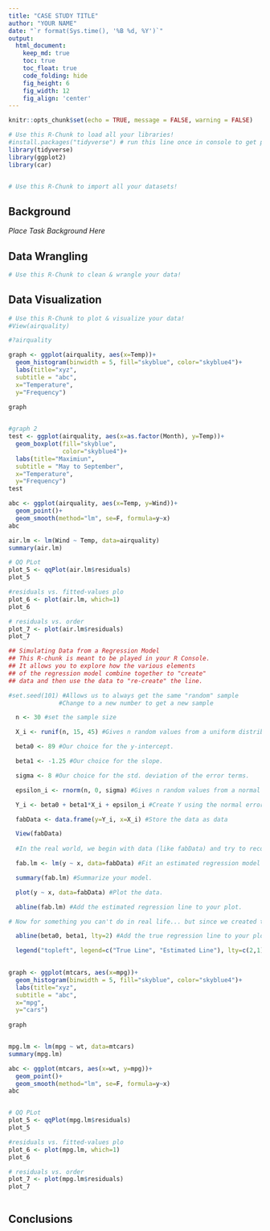 ```yaml
---
title: "CASE STUDY TITLE"
author: "YOUR NAME"
date: "`r format(Sys.time(), '%B %d, %Y')`"
output:
  html_document:  
    keep_md: true
    toc: true
    toc_float: true
    code_folding: hide
    fig_height: 6
    fig_width: 12
    fig_align: 'center'
---
```


```r
knitr::opts_chunk$set(echo = TRUE, message = FALSE, warning = FALSE)
```

```r
# Use this R-Chunk to load all your libraries!
#install.packages("tidyverse") # run this line once in console to get package
library(tidyverse)
library(ggplot2)
library(car)



```

```r
# Use this R-Chunk to import all your datasets!

```

## Background

_Place Task Background Here_

## Data Wrangling

```r
# Use this R-Chunk to clean & wrangle your data!

```

## Data Visualization

```r
# Use this R-Chunk to plot & visualize your data!
#View(airquality)

#?airquality

graph <- ggplot(airquality, aes(x=Temp))+ 
  geom_histogram(binwidth = 5, fill="skyblue", color="skyblue4")+
  labs(title="xyz",
  subtitle = "abc",
  x="Temperature",
  y="Frequency")
  
graph


#graph 2
test <- ggplot(airquality, aes(x=as.factor(Month), y=Temp))+
  geom_boxplot(fill="skyblue", 
               color="skyblue4")+
  labs(title="Maximiun",
  subtitle = "May to September",
  x="Temperature",
  y="Frequency")
test

abc <- ggplot(airquality, aes(x=Temp, y=Wind))+
  geom_point()+
  geom_smooth(method="lm", se=F, formula=y~x)
abc

air.lm <- lm(Wind ~ Temp, data=airquality)
summary(air.lm)

# QQ PLot 
plot_5 <- qqPlot(air.lm$residuals)
plot_5

#residuals vs. fitted-values plo
plot_6 <- plot(air.lm, which=1)
plot_6

# residuals vs. order
plot_7 <- plot(air.lm$residuals)
plot_7

```



```r
## Simulating Data from a Regression Model
## This R-chunk is meant to be played in your R Console.
## It allows you to explore how the various elements
## of the regression model combine together to "create"
## data and then use the data to "re-create" the line.

#set.seed(101) #Allows us to always get the same "random" sample
              #Change to a new number to get a new sample

  n <- 30 #set the sample size

  X_i <- runif(n, 15, 45) #Gives n random values from a uniform distribution between 15 to 45.

  beta0 <- 89 #Our choice for the y-intercept. 

  beta1 <- -1.25 #Our choice for the slope. 

  sigma <- 8 #Our choice for the std. deviation of the error terms.

  epsilon_i <- rnorm(n, 0, sigma) #Gives n random values from a normal distribution with mean = 0, st. dev. = sigma.

  Y_i <- beta0 + beta1*X_i + epsilon_i #Create Y using the normal error regression model

  fabData <- data.frame(y=Y_i, x=X_i) #Store the data as data

  View(fabData) 
  
  #In the real world, we begin with data (like fabData) and try to recover the model that (we assume) was used to created it.

  fab.lm <- lm(y ~ x, data=fabData) #Fit an estimated regression model to the fabData.

  summary(fab.lm) #Summarize your model. 

  plot(y ~ x, data=fabData) #Plot the data.

  abline(fab.lm) #Add the estimated regression line to your plot.

# Now for something you can't do in real life... but since we created the data...

  abline(beta0, beta1, lty=2) #Add the true regression line to your plot using a dashed line (lty=2). 

  legend("topleft", legend=c("True Line", "Estimated Line"), lty=c(2,1), bty="n") #Add a legend to your plot specifying which line is which.
  

```



```r


graph <- ggplot(mtcars, aes(x=mpg))+ 
  geom_histogram(binwidth = 5, fill="skyblue", color="skyblue4")+
  labs(title="xyz",
  subtitle = "abc",
  x="mpg",
  y="cars")
  
graph


mpg.lm <- lm(mpg ~ wt, data=mtcars)
summary(mpg.lm)

abc <- ggplot(mtcars, aes(x=wt, y=mpg))+
  geom_point()+
  geom_smooth(method="lm", se=F, formula=y~x)
abc


# QQ PLot 
plot_5 <- qqPlot(mpg.lm$residuals)
plot_5

#residuals vs. fitted-values plo
plot_6 <- plot(mpg.lm, which=1)
plot_6

# residuals vs. order
plot_7 <- plot(mpg.lm$residuals)
plot_7



```


## Conclusions
